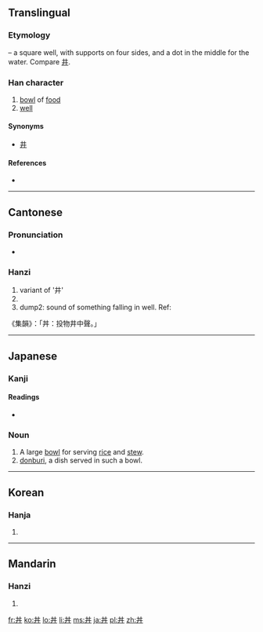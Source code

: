 {{also|井|丹}}<!-- may be replaced by zh-forms -->
==Translingual==
===Etymology===
{{liushu|p}} – a square well, with supports on four sides, and a dot in the middle for the water. Compare [[井]].

===Han character===
{{Han char|rn=3|rad=丶|as=04|sn=5|four=5500<sub>0</sub>|canj=廿廿戈 (TTI)}}

# [[bowl]] of [[food]]
# [[well]]

====Synonyms====
* {{sense|well}} [[井]]

====References====
* {{Han ref|kx=0081.010|dkj=00101|dj=0164.010|hdz=10045.010|uh=4E3C|ud=20028|bh=C964|bd=51556}}

----

==Cantonese==
{{attention|yue}}
===Pronunciation===
* {{IPA|/tɐm˧˥/|lang=yue}}

===Hanzi===
{{yue-hanzi|jyut=|y=jeng2, jing2}}

# variant of '井'
# {{defn|lang=yue|sort=丶04}}
# dump2: sound of something falling in well. Ref:
《集韻》：「丼：投物井中聲。」

----

==Japanese==

===Kanji===
{{ja-kanji|grade=c|rs=丶04}}

====Readings====
* {{ja-readings|on=[[せい]] (sei), [[たん]] (tan), [[しょう]] (shō)|kun=[[どんぶり]] (donburi)}}

===Noun===
{{wikipedia|Donburi}}
{{ja-noun|k|hira=どんぶり|rom=donburi|hidx=とんぶり'}}

# A large [[bowl]] for serving [[rice]] and [[stew]].
# [[donburi]], a dish served in such a bowl.

----

==Korean==

===Hanja===
{{ko-hanja|hangeul=정|rv=jeong|mr=chŏng}}

# {{defn|lang=ko|sort=丶04}}

----

==Mandarin==

===Hanzi===
{{cmn-hanzi|pin=[[jǐng]] ([[jing3]])|wg=ching<sup>3</sup>}}

# {{defn|lang=cmn|sort=丶04}}

[[fr:丼]]
[[ko:丼]]
[[lo:丼]]
[[li:丼]]
[[ms:丼]]
[[ja:丼]]
[[pl:丼]]
[[zh:丼]]